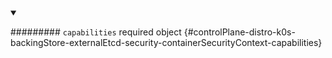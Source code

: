 
<details className="config-field" data-expandable="false" open>
<summary>

######### `capabilities` <span className="config-field-required" data-required="false">required</span> <span className="config-field-type">object</span> <span className="config-field-default"></span> <span className="config-field-enum"></span> {#controlPlane-distro-k0s-backingStore-externalEtcd-security-containerSecurityContext-capabilities}



</summary>



</details>
